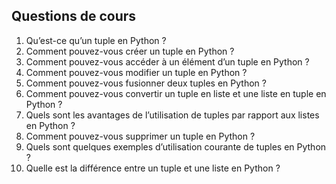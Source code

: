 ## Questions de cours

1. Qu'est-ce qu'un tuple en Python ?
2. Comment pouvez-vous créer un tuple en Python ?
3. Comment pouvez-vous accéder à un élément d'un tuple en Python ?
4. Comment pouvez-vous modifier un tuple en Python ?
6. Comment pouvez-vous fusionner deux tuples en Python ?
7. Comment pouvez-vous convertir un tuple en liste et une liste en tuple en Python ?
8. Quels sont les avantages de l'utilisation de tuples par rapport aux listes en Python ?
9.  Comment pouvez-vous supprimer un tuple en Python ?
10. Quels sont quelques exemples d'utilisation courante de tuples en Python ?
11. Quelle est la différence entre un tuple et une liste en Python ?

